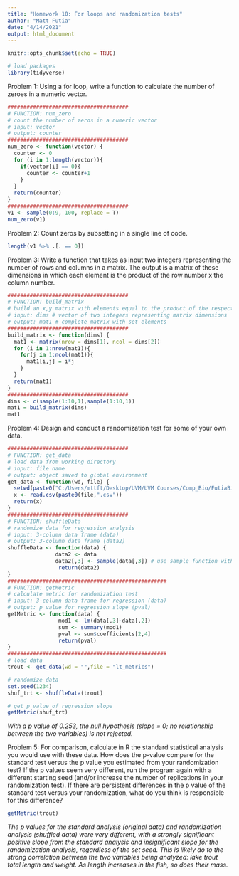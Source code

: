 ```yaml
---
title: "Homework 10: For loops and randomization tests"
author: "Matt Futia"
date: "4/14/2021"
output: html_document
---
```


```r
knitr::opts_chunk$set(echo = TRUE)
```

```r
# load packages
library(tidyverse)
```

Problem 1: Using a for loop, write a function to calculate the number of zeroes in a numeric vector.
```r
######################################
# FUNCTION: num_zero
# count the number of zeros in a numeric vector
# input: vector
# output: counter
######################################
num_zero <- function(vector) {
  counter <- 0
  for (i in 1:length(vector)){
    if(vector[i] == 0){
      counter <- counter+1
    } 
  }
  return(counter)
}
######################################
v1 <- sample(0:9, 100, replace = T)
num_zero(v1)
```


Problem 2: Count zeros by subsetting in a single line of code. 
```r
length(v1 %>% .[. == 0])
```


Problem 3: Write a function that takes as input two integers representing the number of rows and columns in a matrix. The output is a matrix of these dimensions in which each element is the product of the row number x the column number.
```r
######################################
# FUNCTION: build_matrix
# build an x,y matrix with elements equal to the product of the respective row and column number
# input: dims # vector of two integers representing matrix dimensions
# output: mat1 # complete matrix with set elements
######################################
build_matrix <- function(dims) {
  mat1 <- matrix(nrow = dims[1], ncol = dims[2])
  for (i in 1:nrow(mat1)){
    for(j in 1:ncol(mat1)){
      mat1[i,j] = i*j
    }
  }
  return(mat1)
}
######################################
dims <- c(sample(1:10,1),sample(1:10,1))
mat1 = build_matrix(dims)
mat1
```


Problem 4: Design and conduct a randomization test for some of your own data.
```r
######################################
# FUNCTION: get_data
# load data from working directory
# input: file name
# output: object saved to global environment
get_data <- function(wd, file) {
  setwd(paste0("C:/Users/mttft/Desktop/UVM/UVM Courses/Comp_Bio/FutiaBio381/", wd))
  x <- read.csv(paste0(file,".csv"))
  return(x)
}
######################################
# FUNCTION: shuffleData
# randomize data for regression analysis
# input: 3-column data frame (data)
# output: 3-column data frame (data2)
shuffleData <- function(data) {
               data2 <- data  
               data2[,3] <- sample(data[,3]) # use sample function with defaults to reshuffle column
                return(data2)
}
##################################################
# FUNCTION: getMetric
# calculate metric for randomization test
# input: 3-column data frame for regression (data)
# output: p value for regression slope (pval)
getMetric <- function(data) {
                mod1 <- lm(data[,3]~data[,2])
                sum <- summary(mod1)
                pval <- sum$coefficients[2,4]
                return(pval)
}
##################################################
# load data
trout <- get_data(wd = "",file = "lt_metrics")

# randomize data
set.seed(1234)
shuf_trt <- shuffleData(trout)

# get p value of regression slope
getMetric(shuf_trt)
```

*With a p value of 0.253, the null hypothesis (slope = 0; no relationship between the two variables) is not rejected.*


Problem 5: For comparison, calculate in R the standard statistical analysis you would use with these data. How does the p-value compare for the standard test versus the p value you estimated from your randomization test? If the p values seem very different, run the program again with a different starting seed (and/or increase the number of replications in your randomization test). If there are persistent differences in the p value of the standard test versus your randomization, what do you think is responsible for this difference?
```r
getMetric(trout)
```

*The p values for the standard analysis (original data) and randomization analysis (shuffled data) were very different, with a strongly significant positive slope from the standard analysis and insignificant slope for the randomization analysis, regardless of the set seed. This is likely do to the strong correlation between the two variables being analyzed: lake trout total length and weight. As length increases in the fish, so does their mass.*

